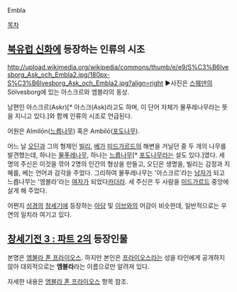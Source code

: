 Embla

[[목차]]
== [[북유럽 신화]]에 등장하는 인류의 시조 ==
http://upload.wikimedia.org/wikipedia/commons/thumb/e/e9/S%C3%B6lvesborg_Ask_och_Embla2.jpg/180px-S%C3%B6lvesborg_Ask_och_Embla2.jpg?align=right ▶사진은 [[스웨덴]]의 Sölvesborg에 있는 아스크르와 엠블라의 동상.

남편인 아스크르(Askr)[* 아스크(Ask)라고도 하며, 이 단어 자체가 물푸레나무라는 뜻을 지니고 있다.]와 함께 인류의 시조로 언급된다.

어원은 Almilōn([[느릅나무]]) 혹은 Ambilō([[포도]][[나무]]).

어느 날 [[오딘]]과 그의 형제인 [[빌리]], [[베]]가 [[미드가르드]]의 해변을 거닐던 중 두 개의 나무를 발견했는데, 하나는 [[물푸레나무]], 하나는 [[느릅나무]][* [[포도]][[나무]]라는 설도 있다.]였다. 세 명의 주신은 이것을 깎아 2명의 인간의 형상을 만들고, 오딘은 생명을, 빌리는 감정과 지혜를, 베는 언어과 감각을 주었다. 그리하여 물푸레나무는 '아스크르'라는 [[남자]]가 되고 느릅나무는 '엠블라'라는 [[여자]]가 되었다[[카더라]]. 세 주신은 두 사람을 [[미드가르드]] 중앙에 살게 해 주었다.

어쩐지 [[성경]]의 [[창세기]]에 등장하는 [[아담]] 및 [[이브]]와의 어감이 비슷한데, 일반적으로는 우연의 일치라 여기고 있다.

== [[창세기전 3 : 파트 2]]의 등장인물 ==
본명은 [[엠블라 폰 프라이오스]]. 하지만 본인은 [[프라이오스]]라는 성을 타인에게 공개하지 않아 대외적으로는 '''엠블라'''라는 이름으로만 알려져 있다.

자세한 내용은 [[엠블라 폰 프라이오스]] 항목 참조.
